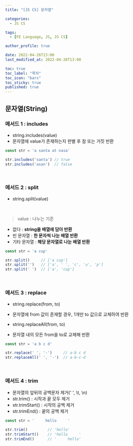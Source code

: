 ```yaml
---
title: "[JS CS] 문자열"

categories:
  - JS CS

tags:
  - [FE Language, JS, JS CS]

author_profile: true

date: 2022-04-26T13:00
last_modified_at: 2022-04-26T13:00

toc: true
toc_label: "목차"
toc_icon: "bars"
toc_sticky: true
published: true
---
```


## 문자열(String)

### 메서드 1 : includes

- string.includes(value)
- 문자열에 value가 존재하는지 판별 후 참 또는 거짓 반환

```js
const str = 'a santa at nasa'

str.includes('santa') // true
str.includes('asan')  // false
```

<br />

### 메서드 2 : split

- string.split(value)

<br />

> value : 나누는 기준

- 없다 : **string을 배열에 담아 반환**
- 빈 문자열 : **한 문자씩 나눈 배열 반환**
- 기타 문자열 : **해당 문자열로 나눈 배열 반환**

```js
const str = 'a cup'

str.split()     // ['a cup']
str.split('')   // ['a', ' ', 'c', 'u', 'p']
str.split(' ')  // ['a', 'cup']
```

<br />

### 메서드 3 : replace

- string.replace(from, to)
- 문자열에 from 값이 존재할 경우, 1개만 to 값으로 교체하여 반환

- string.replaceAll(from, to)
- 문자열 내의 모든 from을 to로 교체해 반환

```js
const str = 'a b c d'

str.replace(' ', '-')     // a-b c d
str.replaceAll(' ', '-')  // a-b-c-d
```

<br />

### 메서드 4 : trim

- 문자열의 앞뒤의 공백문자 제거(' ', \t, \n)
- str.trim() : 시작과 끝 모두 제거
- str.trimStart() : 시작의 공백 제거
- str.trimEnd() : 끝의 공백 제거

```js
const str = '     hello     '

str.trim()         // 'hello'
str.trimStart()    // 'hello     '
str.trimEnd()      // '     hello'
```